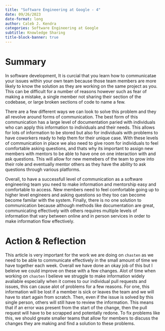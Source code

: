 ```yaml
---
title: "Software Engineering at Google - 4"
date: 09/26/2023
date-format: long
author: Caleb J. Kendra
categories: Software Engineering at Google
subtitle: Knowledge Sharing
title-block-banner: true
---
```


# Summary

In software development, It is curcial that you learn how to communicatae your issues within your own team because those team members are more likely to know the solution as they are working on the same project as you. This can be difficult for a number of reasons however such as fear of making a mistake, a single member not sharing their section of the codebase, or large broken sections of code to name a few. 

There are a few different ways we can look to solve this problem and they all revolve around forms of communication. The best form of this communication has a large level of documentation paried with individuals who can apply this information to individuals and their needs. This allows for lots of information to be stored but also for individuals with problems to have coworkers ready to help them for their unique case. With these levels of communication in place we also need to give room for individuals to feel comfortable asking questions, and thats why its important to assign new members with mentors to be able to have one on one interaction with and ask questions. This will allow for new memebers of the team to grow into their role and eventually mentor others as they have the ability to ask questions through various platforms.

Overall, to have a successfull level of communication as a software engineering team you need to make information and mentorship easy and comfortable to access. New members need to feel comfortable going up to higher level engineers and asking questions so they too can become become familar with the system. Finally, there is no one solution to communication because although methods like documentation are great, communicating effectively with others requires multiple levels of information that vary between online and in person services in order to make information flow effectively.

# Action & Reflection

This article is very important for the work we are doing on `chasten` as we need to be able to communicate effectively in the small amount of time we have together each week. Overall we have done an okay job of this but I beleive we could improve on these with a few changes. Alot of time when working on `chasten` I believe we struggle to make information widely avaliable especially when it comes to our individual pull requests and issues, this can cause alot of problems for a few reasons. For one, this information will be lost if a member is sick or leaves the team and we will have to start again from scratch. Then, even if the issue is solved by this single person, others will still have to review the information. This means that if an error was present from the start of the change, then the pull request will have to be scrapped and potentally redone. To fix problems like this, we should greate smaller teams that allow for members to discuss the changes they are making and find a solution to these problems.
